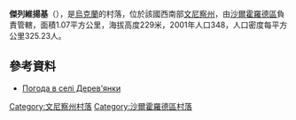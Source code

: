 {{coord|48|43|0|N|28|6|40|E|scale:30000|display=title}}

'''傑列維揚基'''（{{lang-uk|Дерев'янки}}），是[[烏克蘭|烏克蘭]]的村落，位於該國西南部[[文尼察州|文尼察州]]，由[[沙爾霍羅德區|沙爾霍羅德區]]負責管轄，面積1.07平方公里，海拔高度229米，2001年人口348，人口密度每平方公里325.23人。

==參考資料==
* [http://weather.in.ua/ua/vinnickaja/6551 Погода в селі Дерев'янки] {{Wayback|url=http://weather.in.ua/ua/vinnickaja/6551 |date=20111220140343 }}

[[Category:文尼察州村落|Category:文尼察州村落]]
[[Category:沙爾霍羅德區村落|Category:沙爾霍羅德區村落]]


{{Vinnytsia-geo-stub}}